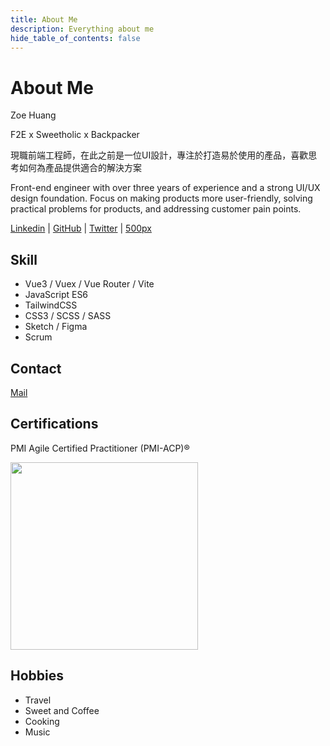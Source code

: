 ```yaml
---
title: About Me
description: Everything about me
hide_table_of_contents: false
---
```



# About Me

Zoe Huang

F2E x Sweetholic x Backpacker

現職前端工程師，在此之前是一位UI設計，專注於打造易於使用的產品，喜歡思考如何為產品提供適合的解決方案

Front-end engineer with over three years of experience and a strong UI/UX design foundation. Focus on making products more user-friendly, solving practical problems for products, and addressing customer pain points.

[Linkedin](https://www.linkedin.com/in/zoehuang) | [GitHub](https://github.com/typeii8) | [Twitter](https://twitter.com/typeii8) | [500px](https://500px.com/p/typeii8) 


## Skill

- Vue3 / Vuex / Vue Router / Vite
- JavaScript ES6
- TailwindCSS
- CSS3 / SCSS / SASS
- Sketch / Figma
- Scrum


## Contact

[Mail](mailto:typeii8@gmail.com)


## Certifications

PMI Agile Certified Practitioner (PMI-ACP)®

<a href="https://www.credly.com/badges/f9589b5d-63ff-4cd5-940a-657f0dbee001/public_url" target="_blank"><img src={pmicap} width="300"/></a>


## Hobbies

- Travel
- Sweet and Coffee
- Cooking
- Music